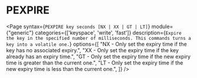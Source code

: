 # PEXPIRE

<Page
  syntax={`PEXPIRE key seconds [NX | XX | GT | LT]`}
  module={"generic"}
  categories={['keyspace', 'write', 'fast']}
  description={`Expire the key in the specified number of milliseconds. This commands turns a key into a volatile one.`}
  options={[
  "NX - Only set the expiry time if the key has no associated expiry.",
  "XX - Only set the expiry time if the key already has an expiry time.",
  "GT - Only set the expiry time if the new expiry time is greater than the current one.",
  "LT - Only set the expiry time if the new expiry time is less than the current one.",
  ]}
/>